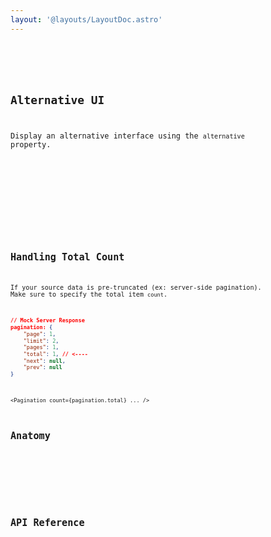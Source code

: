 ```yaml
---
layout: '@layouts/LayoutDoc.astro'
---
```




<Preview client:load>
	<Fragment slot="preview">
		<Example client:visible />
	</Fragment>
	<Fragment slot="code">
		<Code code={ExampleRaw} lang="svelte" />
	</Fragment>
</Preview>

## Alternative UI

Display an alternative interface using the `alternative` property.

<Preview client:load>
	<Fragment slot="preview">
		<ExampleAlt client:visible />
	</Fragment>
	<Fragment slot="code">
		<Code code={ExampleAltRaw} lang="svelte" />
	</Fragment>
</Preview>

## Handling Total Count

If your source data is pre-truncated (ex: server-side pagination). Make sure to specify the total item `count`.

```json
// Mock Server Response
pagination: {
	"page": 1,
	"limit": 2,
	"pages": 1,
	"total": 1, // <----
	"next": null,
	"prev": null
}
```

```svelte
<Pagination count={pagination.total} ... />
```

## Anatomy

<Anatomy label="Pagination" isComponent>
	<Anatomy label="button" descriptor="(first)" tag="button" />
	<Anatomy label="button" descriptor="(numerals)" tag="button" />
	<Anatomy label="button" descriptor="(ellipsis)" tag="span" />
	<Anatomy label="button" descriptor="(last)" tag="button" />
</Anatomy>

## API Reference

<ApiTable />
